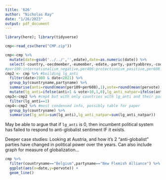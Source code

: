 ```yaml
---
title: '626'
author: "Nicholas Ray"
date: "1/26/2023"
output: pdf_document
---
```

```r
library(here); library(tidyverse)
```
```r
cmp<-read_csv(here("CMP.zip"))
```
```r
cmp<-cmp %>%
  mutate(date=gsub('../../','',edate),date=as.numeric(date)) %>%
  select(-country,-oecdmember,-eumember,-edate,-party,-partyabbrev,-coderid,-manual,-coderyear,-testresult,-testeditsim,-voteest,-presvote,-progtype,-datasetorigin,-corpusversion,-total,-peruncod)
#per109:internationalism_negative,per406:protectionism_positive,per608:multiculturalism_negative,per601:national_...
cmp2 <- cmp %>% #building lg_anti
  filter(date>1989 & date<2021) %>%
  group_by(countryname,partyname) %>%
  summarise(anti=round(mean(per109+per608),1),vote=round(mean(pervote),1),parfam=mean(parfam)) %>%
  mutate(lg_anti=ifelse(anti>1 & vote>10,1,0),lg_anti_natpar=ifelse(anti>1 & vote>10 & parfam==70,1,0))
cmp3<-cmp2 %>% #cmp4 but with only countries with lg_anti and their party names (allows us to see what parties in cmp4)
  filter(lg_anti==1)
cmp4<-cmp2 %>% #most condensed info, possibly table for paper
  group_by(countryname) %>%
  summarise(lg_anti=sum(lg_anti),lg_anti_natpar=sum(lg_anti_natpar))
```

May be able to argue that if `lg_anti` is 0, then incumbent political system has failed to respond to anti-globalist sentiment IF it exists.

Deeper case studies: Looking at Austria, and how it's 2 "anti-globalist" parties have changed in political power over the years. Can also include graph for measure of globalization...

```r
cmp %>%
  filter(countryname=="Belgium",partyname=="New Flemish Alliance") %>%
  ggplot(aes(x=date,y=pervote)) +
  geom_line()
```